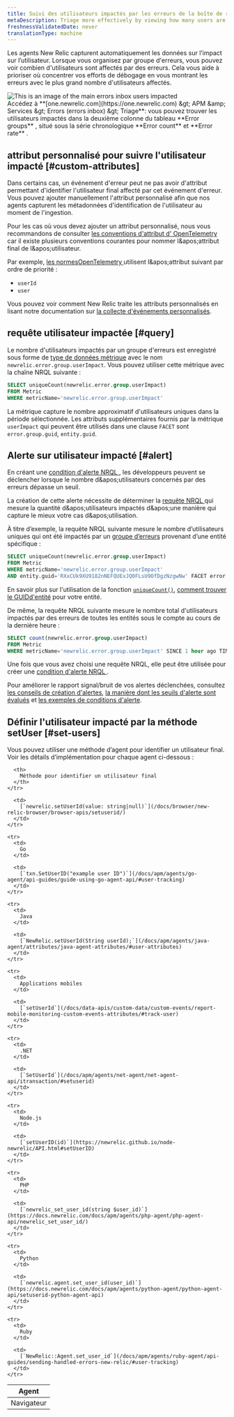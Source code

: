 ```yaml
---
title: Suivi des utilisateurs impactés par les erreurs de la boîte de réception
metaDescription: Triage more effectively by viewing how many users are impacted by an error group.
freshnessValidatedDate: never
translationType: machine
---
```


Les agents New Relic capturent automatiquement les données sur l’impact sur l’utilisateur. Lorsque vous organisez par groupe d'erreurs, vous pouvez voir combien d'utilisateurs sont affectés par des erreurs. Cela vous aide à prioriser où concentrer vos efforts de débogage en vous montrant les erreurs avec le plus grand nombre d'utilisateurs affectés.

<img title="An image showing how to navigate users impacted" alt="This is an image of the main errors inbox users impacted" src="/images/errors-inbox_screenshot-full_users-impacted.webp" />

<figcaption>
  Accédez à **[one.newrelic.com](https://one.newrelic.com) &amp;gt; APM &amp;amp; Services &amp;gt; Errors (errors inbox) &amp;gt; Triage**: vous pouvez trouver les utilisateurs impactés dans la deuxième colonne du tableau **Error groups** , situé sous la série chronologique **Error count** et **Error rate** .
</figcaption>

## attribut personnalisé pour suivre l'utilisateur impacté [#custom-attributes]

Dans certains cas, un événement d'erreur peut ne pas avoir d'attribut permettant d'identifier l'utilisateur final affecté par cet événement d'erreur. Vous pouvez ajouter manuellement l'attribut personnalisé afin que nos agents capturent les métadonnées d'identification de l'utilisateur au moment de l'ingestion.

Pour les cas où vous devez ajouter un attribut personnalisé, nous vous recommandons de consulter [les conventions d'attribut d' OpenTelemetry](/docs/more-integrations/open-source-telemetry-integrations/opentelemetry/opentelemetry-introduction) car il existe plusieurs conventions courantes pour nommer l&amp;apos;attribut final de l&amp;apos;utilisateur.

Par exemple, [les normesOpenTelemetry ](https://opentelemetry.io/docs/reference/specification/trace/semantic_conventions/span-general/#general-identity-attributes)utilisent l&amp;apos;attribut suivant par ordre de priorité :

* `userId`
* `user`

Vous pouvez voir comment New Relic traite les attributs personnalisés en lisant notre documentation sur [la collecte d'événements personnalisés](/docs/data-apis/custom-data/custom-events/collect-custom-attributes/#enabling-custom).

## requête utilisateur impactée [#query]

Le nombre d'utilisateurs impactés par un groupe d'erreurs est enregistré sous forme de [type de données métrique](/docs/data-apis/understand-data/metric-data/metric-data-type/) avec le nom `newrelic.error.group.userImpact`. Vous pouvez utiliser cette métrique avec la chaîne NRQL suivante :

```sql
SELECT uniqueCount(newrelic.error.group.userImpact) 
FROM Metric 
WHERE metricName='newrelic.error.group.userImpact'
```

La métrique capture le nombre approximatif d'utilisateurs uniques dans la période sélectionnée. Les attributs supplémentaires fournis par la métrique `userImpact` qui peuvent être utilisés dans une clause `FACET` sont `error.group.guid`, `entity.guid`.

## Alerte sur utilisateur impacté [#alert]

En créant une [condition d'alerte NRQL ](/docs/alerts-applied-intelligence/new-relic-alerts/alert-conditions/create-alert-conditions/), les développeurs peuvent se déclencher <InlinePopover type="alerts" />lorsque le nombre d&amp;apos;utilisateurs concernés par des erreurs dépasse un seuil.

La création de cette alerte nécessite de déterminer la [requête NRQL ](/docs/query-your-data/nrql-new-relic-query-language/get-started/introduction-nrql-new-relics-query-language/)qui mesure la quantité d&amp;apos;utilisateurs impactés d&amp;apos;une manière qui capture le mieux votre cas d&amp;apos;utilisation.

À titre d’exemple, la requête NRQL suivante mesure le nombre d’utilisateurs uniques qui ont été impactés par un [groupe d’erreurs](/docs/errors-inbox/errors-inbox/#groups) provenant d’une entité spécifique :

```sql
SELECT uniqueCount(newrelic.error.group.userImpact) 
FROM Metric 
WHERE metricName='newrelic.error.group.userImpact' 
AND entity.guid='RXxCUk9XU9182nNEFQUExJQ0FLsU9OfDgzNzgwNw' FACET error.group.guid TIMESERIES
```

En savoir plus sur l'utilisation de la fonction [`uniqueCount()`](/docs/alerts-applied-intelligence/new-relic-alerts/alert-conditions/create-nrql-alert-conditions/), [comment trouver le GUIDd'entité](/docs/new-relic-solutions/new-relic-one/core-concepts/what-entity-new-relic/#find) pour votre entité.

De même, la requête NRQL suivante mesure le nombre total d'utilisateurs impactés par des erreurs de toutes les entités sous le compte au cours de la dernière heure :

```sql
SELECT count(newrelic.error.group.userImpact) 
FROM Metric 
WHERE metricName='newrelic.error.group.userImpact' SINCE 1 hour ago TIMESERIES
```

Une fois que vous avez choisi une requête NRQL, elle peut être utilisée pour créer une [condition d'alerte NRQL ](/docs/alerts-applied-intelligence/new-relic-alerts/alert-conditions/create-nrql-alert-conditions/#create).

Pour améliorer le rapport signal/bruit de vos alertes déclenchées, consultez [les conseils de création d'alertes](/docs/alerts-applied-intelligence/new-relic-alerts/alert-conditions/create-nrql-alert-conditions/#condition-tips), [la manière dont les seuils d'alerte sont évalués](/docs/alerts-applied-intelligence/new-relic-alerts/alert-conditions/create-nrql-alert-conditions/#advanced-signal) et [les exemples de conditions d'alerte](/docs/alerts-applied-intelligence/new-relic-alerts/alert-conditions/create-nrql-alert-conditions/#examples).

## Définir l'utilisateur impacté par la méthode setUser [#set-users]

Vous pouvez utiliser une méthode d’agent pour identifier un utilisateur final. Voir les détails d’implémentation pour chaque agent ci-dessous :

<table>
  <thead>
    <tr>
      <th>
        Agent
      </th>

      <th>
        Méthode pour identifier un utilisateur final
      </th>
    </tr>
  </thead>

  <tbody>
    <tr>
      <td>
        Navigateur
      </td>

      <td>
        [`newrelic.setUserId(value: string|null)`](/docs/browser/new-relic-browser/browser-apis/setuserid/)
      </td>
    </tr>

    <tr>
      <td>
        Go
      </td>

      <td>
        [`txn.SetUserID("example user ID")`](/docs/apm/agents/go-agent/api-guides/guide-using-go-agent-api/#user-tracking)
      </td>
    </tr>

    <tr>
      <td>
        Java
      </td>

      <td>
        [`NewRelic.setUserId(String userId);`](/docs/apm/agents/java-agent/attributes/java-agent-attributes/#user-attributes)
      </td>
    </tr>

    <tr>
      <td>
        Applications mobiles
      </td>

      <td>
        [`setUserId`](/docs/data-apis/custom-data/custom-events/report-mobile-monitoring-custom-events-attributes/#track-user)
      </td>
    </tr>

    <tr>
      <td>
        .NET
      </td>

      <td>
        [`SetUserId`](/docs/apm/agents/net-agent/net-agent-api/itransaction/#setuserid)
      </td>
    </tr>

    <tr>
      <td>
        Node.js
      </td>

      <td>
        [`setUserID(id)`](https://newrelic.github.io/node-newrelic/API.html#setUserID)
      </td>
    </tr>

    <tr>
      <td>
        PHP
      </td>

      <td>
        [`newrelic_set_user_id(string $user_id)`](https://docs.newrelic.com/docs/apm/agents/php-agent/php-agent-api/newrelic_set_user_id/)
      </td>
    </tr>

    <tr>
      <td>
        Python
      </td>

      <td>
        [`newrelic.agent.set_user_id(user_id)`](https://docs.newrelic.com/docs/apm/agents/python-agent/python-agent-api/setuserid-python-agent-api)
      </td>
    </tr>

    <tr>
      <td>
        Ruby
      </td>

      <td>
        [`NewRelic::Agent.set_user_id`](/docs/apm/agents/ruby-agent/api-guides/sending-handled-errors-new-relic/#user-tracking)
      </td>
    </tr>
  </tbody>
</table>